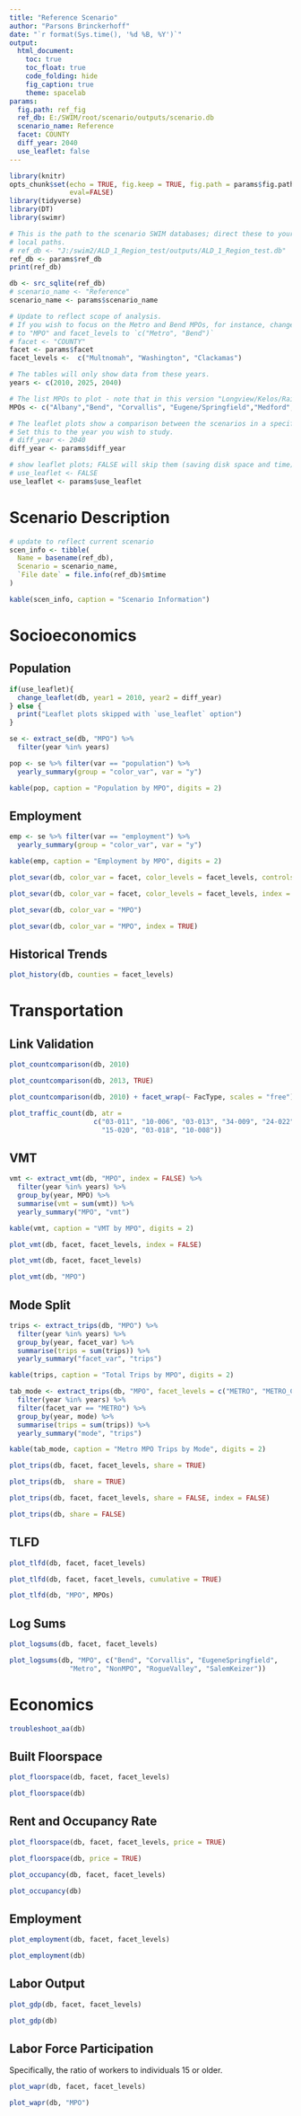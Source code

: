```yaml
---
title: "Reference Scenario"
author: "Parsons Brinckerhoff"
date: "`r format(Sys.time(), '%d %B, %Y')`"
output:
  html_document:
    toc: true
    toc_float: true
    code_folding: hide
    fig_caption: true
    theme: spacelab
params:
  fig.path: ref_fig
  ref_db: E:/SWIM/root/scenario/outputs/scenario.db
  scenario_name: Reference
  facet: COUNTY
  diff_year: 2040
  use_leaflet: false
---
```


```r
library(knitr)
opts_chunk$set(echo = TRUE, fig.keep = TRUE, fig.path = params$fig.path,
               eval=FALSE)
library(tidyverse)
library(DT)
library(swimr)
```

```r
# This is the path to the scenario SWIM databases; direct these to your
# local paths.
# ref_db <- "J:/swim2/ALD_1_Region_test/outputs/ALD_1_Region_test.db"
ref_db <- params$ref_db
print(ref_db)
```

```r
db <- src_sqlite(ref_db)
# scenario_name <- "Reference"
scenario_name <- params$scenario_name

# Update to reflect scope of analysis.
# If you wish to focus on the Metro and Bend MPOs, for instance, change `facet`
# to "MPO" and facet_levels to `c("Metro", "Bend")`
# facet <- "COUNTY"
facet <- params$facet
facet_levels <-  c("Multnomah", "Washington", "Clackamas")

# The tables will only show data from these years.
years <- c(2010, 2025, 2040)

# The list MPOs to plot - note that in this version "Longview/Kelos/Rainier" and "Walla Walla Valley" are dropped
MPOs <- c("Albany","Bend", "Corvallis", "Eugene/Springfield","Medford", "METRO", "METRO_CLARK","Middle Rogue", "NonMPO", "Halo", "Salem/Keizer")

# The leaflet plots show a comparison between the scenarios in a specific year.
# Set this to the year you wish to study.
# diff_year <- 2040
diff_year <- params$diff_year

# show leaflet plots; FALSE will skip them (saving disk space and time)
# use_leaflet <- FALSE
use_leaflet <- params$use_leaflet
```



# Scenario Description


```r
# update to reflect current scenario
scen_info <- tibble(
  Name = basename(ref_db),
  Scenario = scenario_name,
  `File date` = file.info(ref_db)$mtime
)

kable(scen_info, caption = "Scenario Information")
```

# Socioeconomics {.tabset}

## Population

```r
if(use_leaflet){
  change_leaflet(db, year1 = 2010, year2 = diff_year)
} else {
  print("Leaflet plots skipped with `use_leaflet` option")
}
```

```r
se <- extract_se(db, "MPO") %>%
  filter(year %in% years)
```

```r
pop <- se %>% filter(var == "population") %>%
  yearly_summary(group = "color_var", var = "y")

kable(pop, caption = "Population by MPO", digits = 2)
```


## Employment
```r
emp <- se %>% filter(var == "employment") %>%
  yearly_summary(group = "color_var", var = "y")

kable(emp, caption = "Employment by MPO", digits = 2)
```


```r
plot_sevar(db, color_var = facet, color_levels = facet_levels, controls = FALSE, index = TRUE)
```

```r
plot_sevar(db, color_var = facet, color_levels = facet_levels, index = TRUE, controls = TRUE)
```

```r
plot_sevar(db, color_var = "MPO")
```

```r
plot_sevar(db, color_var = "MPO", index = TRUE)
```

## Historical Trends
```r
plot_history(db, counties = facet_levels)
```


# Transportation {.tabset}

## Link Validation
```r
plot_countcomparison(db, 2010)
```

```r
plot_countcomparison(db, 2013, TRUE)
```

```r
plot_countcomparison(db, 2010) + facet_wrap(~ FacType, scales = "free")
```

```r
plot_traffic_count(db, atr =
                     c("03-011", "10-006", "03-013", "34-009", "24-022",
                       "15-020", "03-018", "10-008"))
```


## VMT

```r
vmt <- extract_vmt(db, "MPO", index = FALSE) %>%
  filter(year %in% years) %>%
  group_by(year, MPO) %>%
  summarise(vmt = sum(vmt)) %>%
  yearly_summary("MPO", "vmt")

kable(vmt, caption = "VMT by MPO", digits = 2)
```


```r
plot_vmt(db, facet, facet_levels, index = FALSE)
```

```r
plot_vmt(db, facet, facet_levels)
```

```r
plot_vmt(db, "MPO")
```



## Mode Split
```r
trips <- extract_trips(db, "MPO") %>%
  filter(year %in% years) %>%
  group_by(year, facet_var) %>%
  summarise(trips = sum(trips)) %>%
  yearly_summary("facet_var", "trips")

kable(trips, caption = "Total Trips by MPO", digits = 2)
```

```r
tab_mode <- extract_trips(db, "MPO", facet_levels = c("METRO", "METRO_CLARK")) %>%
  filter(year %in% years) %>%
  filter(facet_var == "METRO") %>%
  group_by(year, mode) %>%
  summarise(trips = sum(trips)) %>%
  yearly_summary("mode", "trips")

kable(tab_mode, caption = "Metro MPO Trips by Mode", digits = 2)
```

```r
plot_trips(db, facet, facet_levels, share = TRUE)
```

```r
plot_trips(db,  share = TRUE)
```

```r
plot_trips(db, facet, facet_levels, share = FALSE, index = FALSE)
```

```r
plot_trips(db, share = FALSE)
```



## TLFD

```r
plot_tlfd(db, facet, facet_levels)
```

```r
plot_tlfd(db, facet, facet_levels, cumulative = TRUE)
```

```r
plot_tlfd(db, "MPO", MPOs)
```

## Log Sums
```r
plot_logsums(db, facet, facet_levels)
```

```r
plot_logsums(db, "MPO", c("Bend", "Corvallis", "EugeneSpringfield",
               "Metro", "NonMPO", "RogueValley", "SalemKeizer"))
```


# Economics{.tabset}

```r
troubleshoot_aa(db)
```


## Built Floorspace
```r
plot_floorspace(db, facet, facet_levels)
```

```r
plot_floorspace(db)
```

## Rent and Occupancy Rate
```r
plot_floorspace(db, facet, facet_levels, price = TRUE)
```

```r
plot_floorspace(db, price = TRUE)
```

```r
plot_occupancy(db, facet, facet_levels)
```

```r
plot_occupancy(db)
```


## Employment

```r
plot_employment(db, facet, facet_levels)
```

```r
plot_employment(db)
```

## Labor Output

```r
plot_gdp(db, facet, facet_levels)
```

```r
plot_gdp(db)
```

## Labor Force Participation

Specifically, the ratio of workers to individuals 15 or older.

```r
plot_wapr(db, facet, facet_levels)
```

```r
plot_wapr(db, "MPO")
```
